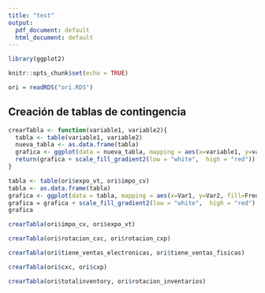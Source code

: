 ```yaml
---
title: "test"
output:
  pdf_document: default
  html_document: default
---
```


```r
library(ggplot2)
```


```r
knitr::opts_chunk$set(echo = TRUE)
```

```r
ori = readRDS("ori.RDS")
```


## Creación de tablas de contingencia

```r
crearTabla <- function(variable1, variable2){
  tabla <- table(variable1, variable2)
  nueva_tabla <- as.data.frame(tabla)
  grafica <- ggplot(data = nueva_tabla, mapping = aes(x=variable1, y=variable2, fill=Freq)) + geom_tile()
  return(grafica + scale_fill_gradient2(low = "white",  high = "red"))
}
```

```r
tabla <- table(ori$expo_vt, ori$impo_cv)
tabla <- as.data.frame(tabla)
grafica <- ggplot(data = tabla, mapping = aes(x=Var1, y=Var2, fill=Freq)) + geom_tile()
grafica = grafica + scale_fill_gradient2(low = "white",  high = "red")
grafica
```
```r
crearTabla(ori$impo_cv, ori$expo_vt)
```

```r
crearTabla(ori$rotacion_cxc, ori$rotacion_cxp)
```
```r
crearTabla(ori$tiene_ventas_electronicas, ori$tiene_ventas_fisicas)
```
```r
crearTabla(ori$cxc, ori$cxp)
```
```r
crearTabla(ori$totalinventory, ori$rotacion_inventarios)
```



